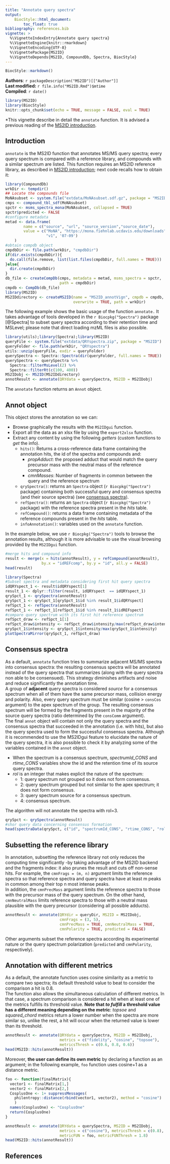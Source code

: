 ```yaml
---
title: "Annotate query spectra"
output:
    BiocStyle::html_document:
        toc_float: true
bibliography: references.bib 
vignette: >
  %\VignetteIndexEntry{Annotate query spectra}
  %\VignetteEngine{knitr::rmarkdown}
  %\VignetteEncoding{UTF-8}
  %\VignettePackage{MS2ID}
  %\VignetteDepends{MS2ID, CompoundDb, Spectra, BiocStyle}
---
```


```r
BiocStyle::markdown()
```

**Authors**: `r packageDescription("MS2ID")[["Author"]] `<br />
**Last modified:** `r file.info("MS2ID.Rmd")$mtime`<br />
**Compiled**: `r date()`

```r
library(MS2ID)
library(BiocStyle)
knitr::opts_chunk$set(echo = TRUE, message = FALSE, eval = TRUE)
```
*This vignette describe in detail the `annotate` function. It is advised a previous reading of the [MS2ID introduction](MS2ID.html).  

## Introduction  

`annotate` is the MS2ID function that annotates MS/MS query spectra; every query spectrum is compared with a reference library, and compounds with a similar spectrum are listed. This function requires an MS2ID reference library, as described in [MS2ID introduction](MS2ID.html); next code recalls how to obtain it: 
```r
library(CompoundDb)
wrkDir <- tempdir()
## Locate the compounds file
MoNAsubset <- system.file("extdata/MoNAsubset.sdf.gz", package = "MS2ID")
cmps <- compound_tbl_sdf(MoNAsubset)
spctr <- msms_spectra_mona(MoNAsubset, collapsed = TRUE)
spctr$predicted <- FALSE
#configure metadata  
metad <- data.frame(
        name = c("source", "url", "source_version","source_date"),
        value = c("MoNA", "https://mona.fiehnlab.ucdavis.edu/downloads",
                  "v1", '07-09')
    )
#obtain compdb object
cmpdbDir <- file.path(wrkDir, "cmpdbDir")
if(dir.exists(cmpdbDir)){
  do.call(file.remove, list(list.files(cmpdbDir, full.names = TRUE)))
}else{
  dir.create(cmpdbDir)
}
db_file <- createCompDb(cmps, metadata = metad, msms_spectra = spctr,
                        path = cmpdbDir)
cmpdb <- CompDb(db_file)
library(MS2ID)
MS2IDdirectory <- createMS2ID(name = "MS2ID_annotVign", cmpdb = cmpdb,
                              overwrite = TRUE, path = wrkDir)
```

The following example shows the basic usage of the function `annotate.` It takes advantage of tools developed in the `r Biocpkg("Spectra")` package [@Spectra] to subset query spectra according to their retention time and MSLevel; please note that direct loading mzML files is also possible.  

```r
library(utils);library(Spectra);library(MS2ID)
queryFile <- system.file("extdata/QRYspectra.zip", package = "MS2ID")
queryFolder <- file.path(wrkDir, "QRYspectra")
utils::unzip(queryFile, exdir = queryFolder)
querySpectra <- Spectra::Spectra(dir(queryFolder, full.names = TRUE))
querySpectra <- querySpectra %>%
  Spectra::filterMsLevel(2) %>% 
  Spectra::filterRt(c(100, 400))
MS2IDobj <- MS2ID(MS2IDdirectory)
annotResult <- annotate(QRYdata = querySpectra, MS2ID = MS2IDobj)
```
The `annotate` function returns an `Annot`  object.  

## Annot object {#annot}
This object stores the annotation so we can:

* Browse graphically the results with the `MS2IDgui` function.
* Export all the data as an xlsx file by using the `export2xlsx` function.
* Extract any content by using the following *getters* (custom functions to *get* the info).
    + `hits()`: Returns a cross-reference data frame containing the annotation hits, the id of the spectra and compounds and:  
        - *propAdduct*: the proposed adduct that would match the query precursor mass with the neutral mass of the reference compound. 
        - *cmnMasses*: Number of fragments in common between the query and the reference spectrum
    + `qrySpectra()`: returns an `Spectra` object (`r Biocpkg("Spectra")` package) containing both successful query and consensus spectra (and their source spectra) (see [consensus spectra](#consensus)).
    + `refSpectra()`: returns an `Spectra` object (`r Biocpkg("Spectra")` package) with the reference spectra present in the *hits* table.
    + `refCompound()`: returns a data frame containing metadata of the reference compounds present in the *hits* table.
    + `infoAnnotation()`: variables used on the `annotate` function.

In the example below, we use `r Biocpkg("Spectra")` tools to browse the annotation results, although it is more advisable to use the visual browsing provided by the `MS2IDgui` function.    
```r
#merge hits and compound info
result <- merge(x = hits(annotResult), y = refCompound(annotResult), 
                by.x = "idREFcomp", by.y = "id", all.y = FALSE)
head(result)
```

```r
library(Spectra)
#Subset spectra and metadata considering first hit query spectra
idQRYspect_1 <- result$idQRYspect[1]
result_1 <- dplyr::filter(result, idQRYspect  == idQRYspect_1)
qrySpct_1 <- qrySpectra(annotResult)
qrySpct_1 <- qrySpct_1[qrySpct_1$id %in% result_1$idQRYspect]
refSpct_1 <- refSpectra(annotResult)
refSpct_1 <- refSpct_1[refSpct_1$id %in% result_1$idREFspect]
#compare query spectrum with its first hit reference spectrum
refSpct_draw <- refSpct_1[1]
refSpct_draw$intensity <- refSpct_draw$intensity/max(refSpct_draw$intensity)
qrySpct_1$intensity <- qrySpct_1$intensity/max(qrySpct_1$intensity)
plotSpectraMirror(qrySpct_1, refSpct_draw)
```

## Consensus spectra {#consensus}
As a default, `annotate` function tries to summarize adjacent MS/MS spectra into consensus spectra: the resulting consensus spectra will be annotated instead of the query spectra that summarizes (along with the query spectra non able to be consensued). This strategy diminishes artifacts and noise and reduce significantly the annotation time.  
A group of **adjacent** query spectra is considered *source* for a consensus spectrum when all of them have the same precursor mass, collision energy and polarity. Also, every query spectrum must be similar (cosine > `consCos` argument) to the apex spectrum of the group. The resulting consensus spectrum will be formed by the fragments present in the majority of the source query spectra (ratio determined by the `consComm` argument).  
The final `annot` object will contain not only the query spectra and the consensus spectra that succeeded in the annotation (i.e. with hits), but also the query spectra used to form the successful consensus spectra. Although it is recommended to use the MS2IDgui feature to elucidate the nature of the query spectra, it is also possible to check it by analyzing some of the variables contained in the `annot` object.  

* When the spectrum is a consensus spectrum, *spectrumId_CONS* and *rtime_CONS* variables show the id and the retention time of its source query spectra.
* *rol* is an integer that makes explicit the nature of the spectrum:  
    + 1: query spectrum not grouped so it does not form consensus.  
    + 2: query spectrum grouped but not similar to the apex spectrum; it does not form consensus.  
    + 3: query spectrum source for a consensus spectrum.  
    + 4: consensus spectrum.  
    
The algorithm will not annotate the spectra with rol=3.
```r
qrySpct <- qrySpectra(annotResult)
#shor query data concerning consensus formation
head(spectraData(qrySpct, c("id", "spectrumId_CONS", "rtime_CONS", "rol")))
```

## Subsetting the reference library
In annotation, subsetting the reference library not only reduces the computing time significantly -by taking advantage of the MS2ID backend and the fragments index: it also prunes the result and cuts off non-sense hits. For example, the `cmnFrags = (m, n)` argument limits the reference spectra so that reference spectra and query spectra have at least m peaks in common among their top n most intense peaks.  
In addition, the `cmnPrecMass` argument limits the reference spectra to those with the precursor mass of the query spectrum. On the other hand, `cmnNeutralMass` limits reference spectra to those with a neutral mass plausible with the query precursor (considering all possible adducts).
```r
annotResult <- annotate(QRYdir = queryDir, MS2ID = MS2IDobj, 
                        cmnFrags = (3, 5),
                        cmnPrecMass = TRUE, cmnNeutralMass = TRUE, 
                        cmnPolarity = TRUE, predicted = FALSE)
```

Other arguments subset the reference spectra according its experimental nature or the query spectrum polarization (`predicted` and `cmnPolarity`, respectively).

## Annotation with different metrics
As a default, the annotate function uses cosine similarity as a metric to compare two spectra; its default threshold value to beat to consider the comparison a hit is 0.8.  
The function also allows the simultaneous calculation of different metrics. In that case, a spectrum comparison is considered a hit when at least one of the metrics fulfills its threshold value. **Note that *to fulfill* a threshold value has a different meaning depending on the metric**: *topsoe* and *squared_chord* metrics return a lower number when the spectra are more similar so, unlike the rest, a hit will occur when the returned value is lower than its threshold. 
```r
annotResult <- annotate(QRYdata = querySpectra, MS2ID = MS2IDobj,
                        metrics = c("fidelity", "cosine", "topsoe"),
                        metricsThresh = c(0.6, 0.8, 0.6))
head(MS2ID::hits(annotResult))
```

Moreover, **the user can define its own metric** by declaring a function as an argument; in the following example, `foo` function uses cosine+1 as a distance metric.
```r
foo <- function(finalMatrix){
  vector1 <- finalMatrix[1,]
  vector2 <- finalMatrix[2,]
  CosplusOne <- 1+ suppressMessages(
    philentropy::distance(rbind(vector1, vector2), method = "cosine")
    )
  names(CosplusOne) <- "CosplusOne"
  return(CosplusOne)
}

annotResult <- annotate(QRYdata = querySpectra, MS2ID = MS2IDobj,
                        metrics = c("cosine"), metricsThresh = c(0.8),
                        metricFUN = foo, metricFUNThresh = 1.8)
head(MS2ID::hits(annotResult))
```

## References

